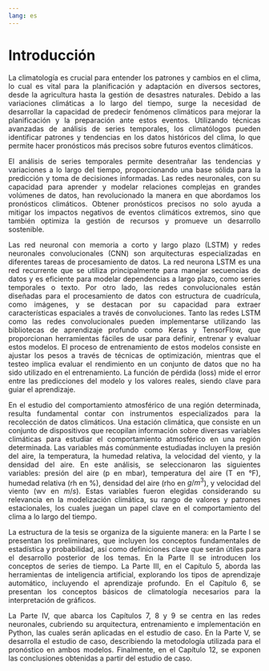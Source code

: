 ```yaml
---
lang: es
---
```


# Introducción {.unnumbered}

::: {style="text-align: justify"}
La climatología es crucial para entender los patrones y cambios en el clima, lo cual es vital para la planificación y adaptación en diversos sectores, desde la agricultura hasta la gestión de desastres naturales. Debido a las variaciones climáticas a lo largo del tiempo, surge la necesidad de desarrollar la capacidad de predecir fenómenos climáticos para mejorar la planificación y la preparación ante estos eventos. Utilizando técnicas avanzadas de análisis de series temporales, los climatólogos pueden identificar patrones y tendencias en los datos históricos del clima, lo que permite hacer pronósticos más precisos sobre futuros eventos climáticos.

El análisis de series temporales permite desentrañar las tendencias y variaciones a lo largo del tiempo, proporcionando una base sólida para la predicción y toma de decisiones informadas. Las redes neuronales, con su capacidad para aprender y modelar relaciones complejas en grandes volúmenes de datos, han revolucionado la manera en que abordamos los pronósticos climáticos. Obtener pronósticos precisos no solo ayuda a mitigar los impactos negativos de eventos climáticos extremos, sino que también optimiza la gestión de recursos y promueve un desarrollo sostenible.

Las red neuronal con memoria a corto y largo plazo (LSTM) y redes neuronales convolucionales (CNN) son arquitecturas especializadas en diferentes tareas de procesamiento de datos. La red neurona LSTM es una red recurrente que se utiliza principalmente para manejar secuencias de datos y es eficiente para modelar dependencias a largo plazo, como series temporales o texto. Por otro lado, las redes convolucionales están diseñadas para el procesamiento de datos con estructura de cuadrícula, como imágenes, y se destacan por su capacidad para extraer características espaciales a través de convoluciones. Tanto las redes LSTM como las redes convolucionales pueden implementarse utilizando las bibliotecas de aprendizaje profundo como Keras y TensorFlow, que proporcionan herramientas fáciles de usar para definir, entrenar y evaluar estos modelos. El proceso de entrenamiento de estos modelos consiste en ajustar los pesos a través de técnicas de optimización, mientras que el testeo implica evaluar el rendimiento en un conjunto de datos que no ha sido utilizado en el entrenamiento. La función de pérdida (loss) mide el error entre las predicciones del modelo y los valores reales, siendo clave para guiar el aprendizaje.

En el estudio del comportamiento atmosférico de una región determinada, resulta fundamental contar con instrumentos especializados para la recolección de datos climáticos. Una estación climática, que consiste en un conjunto de dispositivos que recopilan información sobre diversas variables climáticas para estudiar el comportamiento atmosférico en una región determinada. Las variables más comúnmente estudiadas incluyen la presión del aire, la temperatura, la humedad relativa, la velocidad del viento, y la densidad del aire. En este análisis, se seleccionaron las siguientes variables: presión del aire (p en mbar), temperatura del aire (T en °F), humedad relativa (rh en $\%$), densidad del aire (rho en $g/m^3$), y velocidad del viento (wv en $m/s$). Estas variables fueron elegidas considerando su relevancia en la modelización climática, su rango de valores y patrones estacionales, los cuales juegan un papel clave en el comportamiento del clima a lo largo del tiempo.

La estructura de la tesis se organiza de la siguiente manera: en la Parte I se presentan los preliminares, que incluyen los conceptos fundamentales de estadística y probabilidad, así como definiciones clave que serán útiles para el desarrollo posterior de los temas. En la Parte II se introducen los conceptos de series de tiempo. La Parte III, en el Capítulo 5, aborda las herramientas de inteligencia artificial, explorando los tipos de aprendizaje automático, incluyendo el aprendizaje profundo. En el Capítulo 6, se presentan los conceptos básicos de climatología necesarios para la interpretación de gráficos.

La Parte IV, que abarca los Capítulos 7, 8 y 9 se centra en las redes neuronales, cubriendo su arquitectura, entrenamiento e implementación en Python, las cuales serán aplicadas en el estudio de caso. En la Parte V, se desarrolla el estudio de caso, describiendo la metodología utilizada para el pronóstico en ambos modelos. Finalmente, en el Capítulo 12, se exponen las conclusiones obtenidas a partir del estudio de caso.

<!-- En conjunto, estas disciplinas y tecnologías son fundamentales para enfrentar los desafíos del cambio climático y asegurar un futuro resiliente para la humanidad. -->
:::

